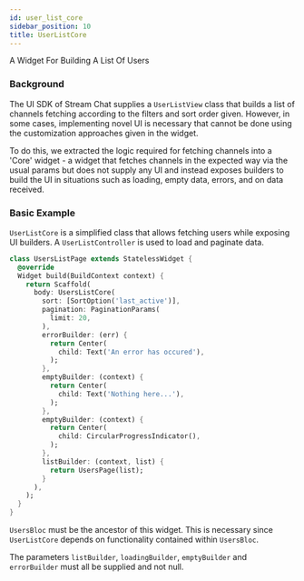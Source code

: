 ```yaml
---
id: user_list_core
sidebar_position: 10
title: UserListCore
---
```


A Widget For Building A List Of Users

### Background

The UI SDK of Stream Chat supplies a `UserListView` class that builds a list of channels fetching
according to the filters and sort order given. However, in some cases, implementing novel UI is necessary
that cannot be done using the customization approaches given in the widget.

To do this, we extracted the logic required for fetching channels into a 'Core' widget - a widget that
fetches channels in the expected way via the usual params but does not supply any UI and instead
exposes builders to build the UI in situations such as loading, empty data, errors, and on data received.

### Basic Example

`UserListCore` is a simplified class that allows fetching users while
exposing UI builders.
A `UserListController` is used to load and paginate data.

```dart
class UsersListPage extends StatelessWidget {
  @override
  Widget build(BuildContext context) {
    return Scaffold(
      body: UsersListCore(
        sort: [SortOption('last_active')],
        pagination: PaginationParams(
          limit: 20,
        ),
        errorBuilder: (err) {
          return Center(
            child: Text('An error has occured'),
          );
        },
        emptyBuilder: (context) {
          return Center(
            child: Text('Nothing here...'),
          );
        },
        emptyBuilder: (context) {
          return Center(
            child: CircularProgressIndicator(),
          );
        },
        listBuilder: (context, list) {
          return UsersPage(list);
        }
      ),
    );
  }
}
```

`UsersBloc` must be the ancestor of this widget. This is necessary since
`UserListCore` depends on functionality contained within `UsersBloc`.

The parameters `listBuilder`, `loadingBuilder`, `emptyBuilder` and
`errorBuilder` must all be supplied and not null.

